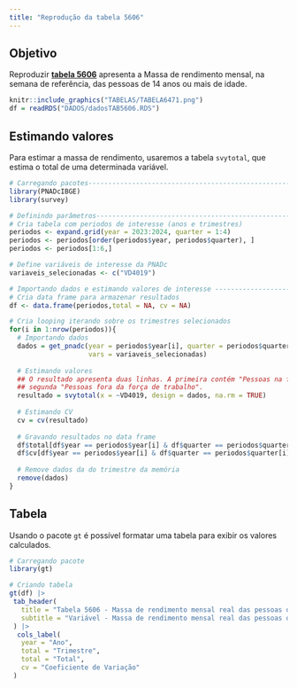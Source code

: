 ---
title: "Reprodução da tabela 5606"
---

## Objetivo

Reproduzir [**tabela 5606**](https://sidra.ibge.gov.br/tabela/5606) apresenta a Massa de rendimento mensal, na semana de referência, das pessoas de 14 anos ou mais de idade.

```{r tabela1, echo=FALSE, out.width="100%", fig.align='center', dpi=600}
knitr::include_graphics("TABELAS/TABELA6471.png")
df = readRDS("DADOS/dadosTAB5606.RDS")
```

## Estimando valores

Para estimar a massa de rendimento, usaremos a tabela `svytotal`, que estima o total de uma determinada variável.

```{r estimativas, results="hide",message=F,eval=FALSE}
# Carregando pacotes----------------------------------------------------------------------------
library(PNADcIBGE)
library(survey)

# Definindo parâmetros------------------------------------------------------------------------
# Cria tabela com periodos de interesse (anos e trimestres)
periodos <- expand.grid(year = 2023:2024, quarter = 1:4)
periodos <- periodos[order(periodos$year, periodos$quarter), ]
periodos <- periodos[1:6,]

# Define variáveis de interesse da PNADc
variaveis_selecionadas <- c("VD4019")

# Importando dados e estimando valores de interesse -----------------------------------------
# Cria data frame para armazenar resultados
df <- data.frame(periodos,total = NA, cv = NA)

# Cria looping iterando sobre os trimestres selecionados
for(i in 1:nrow(periodos)){
  # Importando dados
  dados = get_pnadc(year = periodos$year[i], quarter = periodos$quarter[i],
                    vars = variaveis_selecionadas)
  
  # Estimando valores
  ## O resultado apresenta duas linhas. A primeira contém "Pessoas na força de trabalho" e a
  ## segunda "Pessoas fora da força de trabalho".
  resultado = svytotal(x = ~VD4019, design = dados, na.rm = TRUE)
  
  # Estimando CV
  cv = cv(resultado)
  
  # Gravando resultados no data frame
  df$total[df$year == periodos$year[i] & df$quarter == periodos$quarter[i]] = resultado[1] 
  df$cv[df$year == periodos$year[i] & df$quarter == periodos$quarter[i]] = cv[1] 
  
  # Remove dados da do trimestre da memória
  remove(dados)
}
```

## Tabela

Usando o pacote `gt` é possível formatar uma tabela para exibir os valores calculados.

```{r tabela}
# Carregando pacote
library(gt)

# Criando tabela
gt(df) |> 
 tab_header(
   title = "Tabela 5606 - Massa de rendimento mensal real das pessoas de 14 anos ou mais de idade ocupadas na semana de referência com rendimento de trabalho, habitualmente e efetivamente recebidos em todos os trabalhos",
   subtitle = "Variável - Massa de rendimento mensal real das pessoas de 14 anos ou mais de idade ocupadas na semana de referência com rendimento de trabalho, habitualmente recebido em todos os trabalhos"
 ) |> 
  cols_label(
   year = "Ano",
   total = "Trimestre",
   total = "Total",
   cv = "Coeficiente de Variação"
 )

```

</br>
